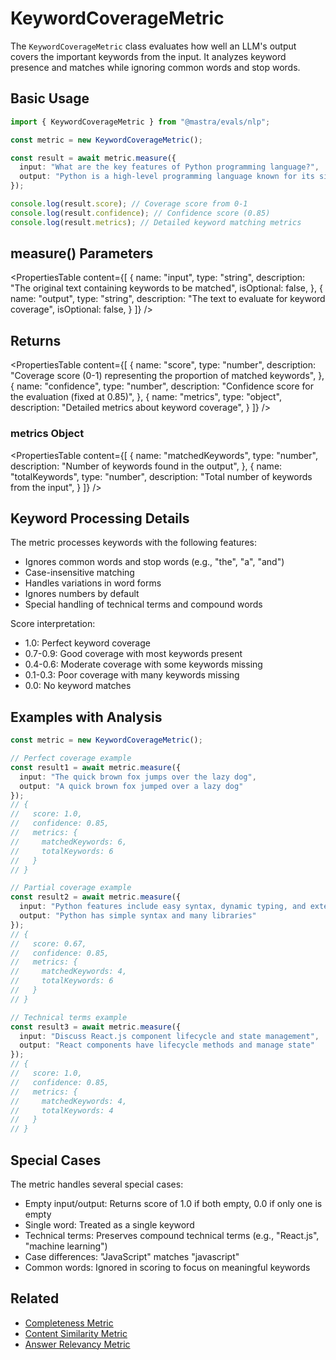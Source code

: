 # KeywordCoverageMetric

The `KeywordCoverageMetric` class evaluates how well an LLM's output covers the important keywords from the input. It analyzes keyword presence and matches while ignoring common words and stop words.

## Basic Usage

```typescript
import { KeywordCoverageMetric } from "@mastra/evals/nlp";

const metric = new KeywordCoverageMetric();

const result = await metric.measure({
  input: "What are the key features of Python programming language?",
  output: "Python is a high-level programming language known for its simple syntax and extensive libraries."
});

console.log(result.score); // Coverage score from 0-1
console.log(result.confidence); // Confidence score (0.85)
console.log(result.metrics); // Detailed keyword matching metrics
```

## measure() Parameters

<PropertiesTable
  content={[
    {
      name: "input",
      type: "string",
      description: "The original text containing keywords to be matched",
      isOptional: false,
    },
    {
      name: "output",
      type: "string",
      description: "The text to evaluate for keyword coverage",
      isOptional: false,
    }
  ]}
/>

## Returns

<PropertiesTable
  content={[
    {
      name: "score",
      type: "number",
      description: "Coverage score (0-1) representing the proportion of matched keywords",
    },
    {
      name: "confidence",
      type: "number",
      description: "Confidence score for the evaluation (fixed at 0.85)",
    },
    {
      name: "metrics",
      type: "object",
      description: "Detailed metrics about keyword coverage",
    }
  ]}
/>

### metrics Object

<PropertiesTable
  content={[
    {
      name: "matchedKeywords",
      type: "number",
      description: "Number of keywords found in the output",
    },
    {
      name: "totalKeywords",
      type: "number",
      description: "Total number of keywords from the input",
    }
  ]}
/>

## Keyword Processing Details

The metric processes keywords with the following features:
- Ignores common words and stop words (e.g., "the", "a", "and")
- Case-insensitive matching
- Handles variations in word forms
- Ignores numbers by default
- Special handling of technical terms and compound words

Score interpretation:
- 1.0: Perfect keyword coverage
- 0.7-0.9: Good coverage with most keywords present
- 0.4-0.6: Moderate coverage with some keywords missing
- 0.1-0.3: Poor coverage with many keywords missing
- 0.0: No keyword matches

## Examples with Analysis

```typescript
const metric = new KeywordCoverageMetric();

// Perfect coverage example
const result1 = await metric.measure({
  input: "The quick brown fox jumps over the lazy dog",
  output: "A quick brown fox jumped over a lazy dog"
});
// {
//   score: 1.0,
//   confidence: 0.85,
//   metrics: {
//     matchedKeywords: 6,
//     totalKeywords: 6
//   }
// }

// Partial coverage example
const result2 = await metric.measure({
  input: "Python features include easy syntax, dynamic typing, and extensive libraries",
  output: "Python has simple syntax and many libraries"
});
// {
//   score: 0.67,
//   confidence: 0.85,
//   metrics: {
//     matchedKeywords: 4,
//     totalKeywords: 6
//   }
// }

// Technical terms example
const result3 = await metric.measure({
  input: "Discuss React.js component lifecycle and state management",
  output: "React components have lifecycle methods and manage state"
});
// {
//   score: 1.0,
//   confidence: 0.85,
//   metrics: {
//     matchedKeywords: 4,
//     totalKeywords: 4
//   }
// }
```

## Special Cases

The metric handles several special cases:
- Empty input/output: Returns score of 1.0 if both empty, 0.0 if only one is empty
- Single word: Treated as a single keyword
- Technical terms: Preserves compound technical terms (e.g., "React.js", "machine learning")
- Case differences: "JavaScript" matches "javascript"
- Common words: Ignored in scoring to focus on meaningful keywords

## Related

- [Completeness Metric](./completeness)
- [Content Similarity Metric](./content-similarity)
- [Answer Relevancy Metric](./answer-relevancy) 